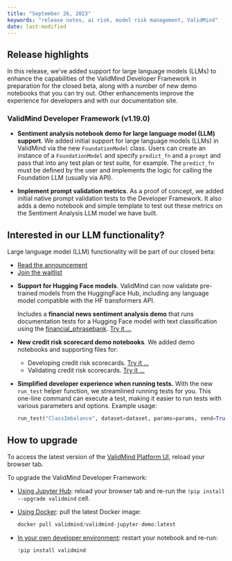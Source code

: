 ```yaml
---
title: "September 26, 2023"
keywords: "release notes, ai risk, model risk management, ValidMind"
date: last-modified
---
```


## Release highlights

In this release, we've added support for large language models (LLMs) to enhance the capabilities of the ValidMind Developer Framework in preparation for the closed beta, along with a number of new demo notebooks that you can try out. Other enhancements improve the experience for developers and with our documentation site.

### ValidMind Developer Framework (v1.19.0)

<!---John6797/sc 2062/sentiment analysis demo notebook should support by @johnwalz97 in [#224](https://github.com/validmind/validmind-python/pull/224)--->
- **Sentiment analysis notebook demo for large language model (LLM) support**. We added initial support for large language models (LLMs) in ValidMind via the new `FoundationModel` class. Users can create an instance of a `FoundationModel` and specify `predict_fn` and a `prompt` and pass that into any test plan or test suite, for example. The `predict_fn` must be defined by the user and implements the logic for calling the Foundation LLM (usually via API).

<!---John6797/sc 2088/implement prompt validation metrics poc by @johnwalz97 in [#232](https://github.com/validmind/validmind-python/pull/232)--->
- **Implement prompt validation metrics**. As a proof of concept, we added initial native prompt validation tests to the Developer Framework. It also adds a demo notebook and simple template to test out these metrics on the Sentiment Analysis LLM model we have built.

::: {.callout-tip}
## Interested in our LLM functionality?
Large language model (LLM) functionality will be part of our closed beta: 

- [Read the announcement](https://validmind.com/announcing-validminds-closed-beta-coming-soon/)
- [Join the waitlist](../../guide/join-closed-beta.qmd)
:::

<!---SC-2061: Support hugging face models by @AnilSorathiya in [#222](https://github.com/validmind/validmind-python/pull/222)--->
- **Support for Hugging Face models**. ValidMind can now validate pre-trained models from the HuggingFace Hub, including any language model compatible with the HF transformers API. 
   
   Includes a **financial news sentiment analysis demo** that runs documentation tests for a Hugging Face model with text classification using the [financial_phrasebank](https://huggingface.co/datasets/financial_phrasebank). [Try it ...](../../notebooks/llm/hugging_face_integration_demo.ipynb)

<!---[SC-1956] Credit risk scorecard demo notebooks by @juanmleng in [#223](https://github.com/validmind/validmind-python/pull/223)--->
- **New credit risk scorecard demo notebooks**. We added demo notebooks and supporting files for:
  - Developing credit risk scorecards. [Try it ...](../../notebooks/credit_risk_scorecard_development_demo.ipnyb)
  - Validating credit risk scorecards. [Try it ...](../../notebooks/credit_risk_scorecard_validation_demo.ipnyb)

- **Simplified developer experience when running tests.** With the new `run_test` helper function, we streamlined running tests for you. This one-line command can execute a test, making it easier to run tests with various parameters and options. Example usage:
   
    ```python
    run_test("ClassImbalance", dataset=dataset, params=params, send=True)
    ```


<!---
### ValidMind Platform UI (v1.6.0)
--->

## How to upgrade

To access the latest version of the [ValidMind Platform UI](http://app.prod.validmind.ai/), reload your browser tab.

To upgrade the ValidMind Developer Framework:

- [Using Jupyter Hub](../../guide/try-developer-framework-with-jupyterhub.qmd): reload your browser tab and re-run the `!pip install --upgrade validmind` cell.

- [Using Docker](../../guide/try-developer-framework-with-docker.qmd): pull the latest Docker image:
    
    ```jsx
    docker pull validmind/validmind-jupyter-demo:latest
    
    ```
    
- [In your own developer environment](../../guide/install-and-initialize-developer-framework.qmd): restart your notebook and re-run:
    
    ```python
    !pip install validmind
    ```